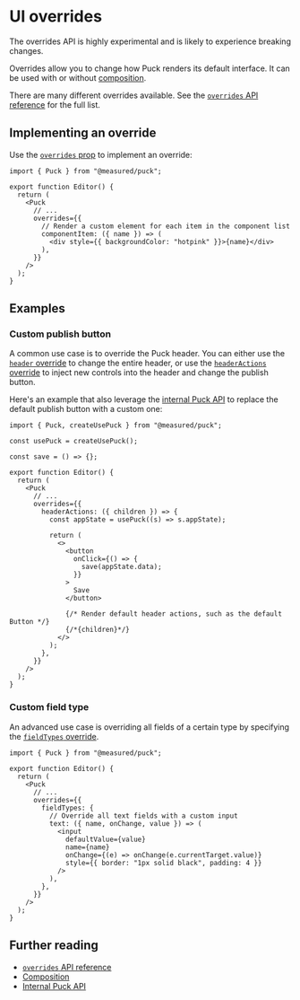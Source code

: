 
# UI overrides

<Callout>
  The overrides API is highly experimental and is likely to experience breaking
  changes.
</Callout>

Overrides allow you to change how Puck renders its default interface. It can be used with or without [composition](/docs/extending-puck/composition).

There are many different overrides available. See the [`overrides` API reference](/docs/api-reference/overrides) for the full list.

## Implementing an override

Use the [`overrides` prop](/docs/api-reference/components/puck#overrides) to implement an override:

```tsx showLineNumbers copy {7-12}
import { Puck } from "@measured/puck";

export function Editor() {
  return (
    <Puck
      // ...
      overrides={{
        // Render a custom element for each item in the component list
        componentItem: ({ name }) => (
          <div style={{ backgroundColor: "hotpink" }}>{name}</div>
        ),
      }}
    />
  );
}
```

## Examples

### Custom publish button

A common use case is to override the Puck header. You can either use the [`header` override](/docs/api-reference/overrides/header) to change the entire header, or use the [`headerActions` override](/docs/api-reference/overrides/header-actions) to inject new controls into the header and change the publish button.

Here's an example that also leverage the [internal Puck API](/docs/extending-puck/internal-puck-api) to replace the default publish button with a custom one:

```tsx showLineNumbers copy {10-30}
import { Puck, createUsePuck } from "@measured/puck";

const usePuck = createUsePuck();

const save = () => {};

export function Editor() {
  return (
    <Puck
      // ...
      overrides={{
        headerActions: ({ children }) => {
          const appState = usePuck((s) => s.appState);

          return (
            <>
              <button
                onClick={() => {
                  save(appState.data);
                }}
              >
                Save
              </button>

              {/* Render default header actions, such as the default Button */}
              {/*{children}*/}
            </>
          );
        },
      }}
    />
  );
}
```

### Custom field type

An advanced use case is overriding all fields of a certain type by specifying the [`fieldTypes` override](/docs/api-reference/overrides/field-types).

```tsx showLineNumbers copy {8-18}
import { Puck } from "@measured/puck";

export function Editor() {
  return (
    <Puck
      // ...
      overrides={{
        fieldTypes: {
          // Override all text fields with a custom input
          text: ({ name, onChange, value }) => (
            <input
              defaultValue={value}
              name={name}
              onChange={(e) => onChange(e.currentTarget.value)}
              style={{ border: "1px solid black", padding: 4 }}
            />
          ),
        },
      }}
    />
  );
}
```

## Further reading

- [`overrides` API reference](/docs/api-reference/overrides)
- [Composition](/docs/extending-puck/composition)
- [Internal Puck API](/docs/extending-puck/internal-puck-api)
